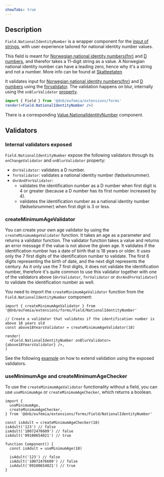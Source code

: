 ```yaml
---
showTabs: true
---
```


## Description

`Field.NationalIdentityNumber` is a wrapper component for the [input of strings](/uilib/extensions/forms/base-fields/String), with user experience tailored for national identity number values.

This field is meant for [Norwegian national identity numbers(fnr)](https://www.skatteetaten.no/en/person/national-registry/identitetsnummer/fodselsnummer/) and [D numbers](https://www.skatteetaten.no/en/person/national-registry/identitetsnummer/d-nummer/), and therefor takes a 11-digit string as a value. A Norwegian national identity number can have a leading zero, hence why it's a string and not a number.
More info can be found at [Skatteetaten](https://www.skatteetaten.no/en/person/national-registry/identitetsnummer/fodselsnummer/#:~:text=A%20national%20identity%20number%20consists,national%20identity%20number%20are%20220676)

It validates input for [Norwegian national identity numbers(fnr)](https://www.skatteetaten.no/en/person/national-registry/identitetsnummer/fodselsnummer/) and [D numbers](https://www.skatteetaten.no/en/person/national-registry/identitetsnummer/d-nummer/) using the [fnrvalidator](https://github.com/navikt/fnrvalidator).
The validation happens on blur, internally using the `onBlurValidator` [property](/uilib/extensions/forms/feature-fields/NationalIdentityNumber/properties/#field-specific-properties).

```jsx
import { Field } from '@dnb/eufemia/extensions/forms'
render(<Field.NationalIdentityNumber />)
```

There is a corresponding [Value.NationalIdentityNumber](/uilib/extensions/forms/Value/NationalIdentityNumber) component.

## Validators

### Internal validators exposed

`Field.NationalIdentityNumber` expose the following validators through its `onChangeValidator` and `onBlurValidator` property:

- `dnrValidator`: validates a D number.
- `fnrValidator`: validates a national identity number (fødselsnummer).
- `dnrAndFnrValidator`:
  - validates the identification number as a D number when first digit is 4 or greater (because a D number has its first number increased by 4).
  - validates the identification number as a national identity number (fødselsnummer) when first digit is 3 or less.

### createMinimumAgeValidator

You can create your own age validator by using the `createMinimumAgeValidator` function. It takes an age as a parameter and returns a validator function. The validator function takes a value and returns an error message if the value is not above the given age.
It validates if the identification number has a date of birth that is 18 years or older. It uses only the 7 first digits of the identification number to validate. The first 6 digits representing the birth of date, and the next digit represents the century.
As it only use the 7 first digits, it does not validate the identification number, therefore it's quite common to use this validator together with one of the validators above (`dnrValidator`, `fnrValidator` or `dnrAndFnrValidator`) to validate the identification number as well.

You need to import the `createMinimumAgeValidator` function from the `Field.NationalIdentityNumber` component:

```tsx
import { createMinimumAgeValidator } from '@dnb/eufemia/extensions/forms/Field/NationalIdentityNumber'

// Create a validator that validates if the identification number is above 18 years old
const above18YearsValidator = createMinimumAgeValidator(18)

render(
  <Field.NationalIdentityNumber onBlurValidator={above18YearsValidator} />,
)
```

See the following [example](/uilib/extensions/forms/feature-fields/NationalIdentityNumber/#extend-validation-with-custom-validation-function) on how to extend validation using the exposed validators.

### useMinimumAge and createMinimumAgeChecker

To use the `createMinimumAgeValidator` functionality without a field, you can use `useMinimumAge` or `createMinimumAgeChecker`, which returns a boolean.

```tsx
import {
  useMinimumAge,
  createMinimumAgeChecker,
} from '@dnb/eufemia/extensions/forms/Field/NationalIdentityNumber'

const isAdult = createMinimumAgeChecker(18)
isAdult('123') // false
isAdult('10072476609') // false
isAdult('09100654021') // true

function Component() {
  const isAdult = useMinimumAge(18)

  isAdult('123') // false
  isAdult('10072476609') // false
  isAdult('09100654021') // true
}
```
